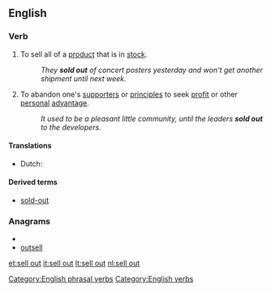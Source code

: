 {{also|sellout|sell-out}}
==English==

===Verb===
{{infl|en|verb|phrasal verb|head=[[sell]] out}}

# To sell all of a [[product]] that is in [[stock]].
#: ''They '''sold out''' of concert posters yesterday and won't get another shipment until next week.''
# {{idiom}} To abandon one's [[supporter]]s or [[principle]]s to seek [[profit]] or other [[personal]] [[advantage]].
#: ''It used to be a pleasant little community, until the leaders '''sold out''' to the developers.''

====Translations====
{{trans-top|sell all of a product}}
* Dutch: {{t-|nl|uitverkopen}}
{{trans-mid}}
{{trans-bottom}}

====Derived terms====
*[[sold-out]]

===Anagrams===
* {{alphagram|ellostu}}
* [[outsell#English|outsell]]

[[Category:English phrasal verbs]]
[[Category:English verbs]]

[[et:sell out]]
[[it:sell out]]
[[lt:sell out]]
[[nl:sell out]]